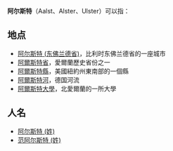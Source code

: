 '''阿尔斯特'''（Aalst、Alster、Ulster）可以指：

==地点==
*[[阿尔斯特_(东佛兰德省)|阿尔斯特 (东佛兰德省)]]，比利时东佛兰德省的一座城市
*[[阿爾斯特省|阿爾斯特省]]，愛爾蘭歷史省份之一
*[[阿爾斯特縣|阿爾斯特縣]]，美國紐約州東南部的一個縣
*[[阿爾斯特河|阿爾斯特河]]，德国河流
*[[阿爾斯特大學|阿爾斯特大學]]，北愛爾蘭的一所大學

==人名==
*[[阿尔斯特_(姓)|阿尔斯特 (姓)]]
*[[范阿尔斯特_(姓)|范阿尔斯特 (姓)]]

{{Disambig|Cat=四字消歧义}}
